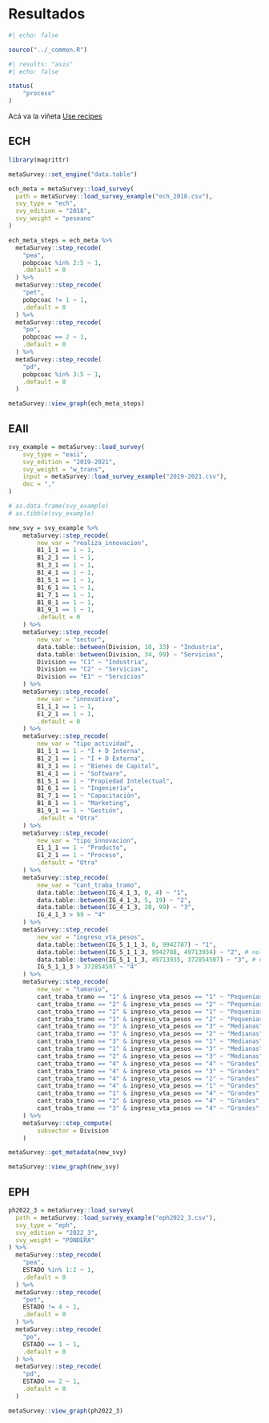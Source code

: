 # Resultados {#sec-Chapter5}

```r
#| echo: false

source("../_common.R")
```

```r
#| results: "asis"
#| echo: false

status(
    "proceso"
)
```


Acá va la viñeta [Use recipes](https://metasurveyr.github.io/metasurvey/articles/use_recipes.html)

## ECH

```r

library(magrittr)

metaSurvey::set_engine("data.table")

ech_meta = metaSurvey::load_survey(
  path = metaSurvey::load_survey_example("ech_2018.csv"),
  svy_type = "ech",
  svy_edition = "2018",
  svy_weight = "pesoano"
)

ech_meta_steps = ech_meta %>%
  metaSurvey::step_recode(
    "pea",
    pobpcoac %in% 2:5 ~ 1,
    .default = 0
  ) %>%
  metaSurvey::step_recode(
    "pet",
    pobpcoac != 1 ~ 1,
    .default = 0
  ) %>%
  metaSurvey::step_recode(
    "po",
    pobpcoac == 2 ~ 1,
    .default = 0
  ) %>%
  metaSurvey::step_recode(
    "pd",
    pobpcoac %in% 3:5 ~ 1,
    .default = 0
  )
```

```r
metaSurvey::view_graph(ech_meta_steps)
```

## EAII

```r
svy_example = metaSurvey::load_survey(
    svy_type = "eaii",
    svy_edition = "2019-2021",
    svy_weight = "w_trans",
    input = metaSurvey::load_survey_example("2019-2021.csv"),
    dec = ","
)

# as.data.frame(svy_example)
# as.tibble(svy_example)

new_svy = svy_example %>%
    metaSurvey::step_recode(
        new_var = "realiza_innovacion",
        B1_1_1 == 1 ~ 1,
        B1_2_1 == 1 ~ 1,
        B1_3_1 == 1 ~ 1,
        B1_4_1 == 1 ~ 1,
        B1_5_1 == 1 ~ 1,
        B1_6_1 == 1 ~ 1,
        B1_7_1 == 1 ~ 1,
        B1_8_1 == 1 ~ 1,
        B1_9_1 == 1 ~ 1,
        .default = 0
    ) %>%
    metaSurvey::step_recode(
        new_var = "sector",
        data.table::between(Division, 10, 33) ~ "Industria",
        data.table::between(Division, 34, 99) ~ "Servicios",
        Division == "C1" ~ "Industria",
        Division == "C2" ~ "Servicios",
        Division == "E1" ~ "Servicios"
    ) %>%
    metaSurvey::step_recode(
        new_var = "innovativa",
        E1_1_1 == 1 ~ 1,
        E1_2_1 == 1 ~ 1,
        .default = 0
    ) %>%
    metaSurvey::step_recode(
        new_var = "tipo_actividad",
        B1_1_1 == 1 ~ "I + D Interna",
        B1_2_1 == 1 ~ "I + D Externa",
        B1_3_1 == 1 ~ "Bienes de Capital",
        B1_4_1 == 1 ~ "Software",
        B1_5_1 == 1 ~ "Propiedad Intelectual",
        B1_6_1 == 1 ~ "Ingeniería",
        B1_7_1 == 1 ~ "Capacitación",
        B1_8_1 == 1 ~ "Marketing",
        B1_9_1 == 1 ~ "Gestión",
        .default = "Otra"
    ) %>%
    metaSurvey::step_recode(
        new_var = "tipo_innovacion",
        E1_1_1 == 1 ~ "Producto",
        E1_2_1 == 1 ~ "Proceso",
        .default = "Otra"
    ) %>%
    metaSurvey::step_recode(
        new_var = "cant_traba_tramo",
        data.table::between(IG_4_1_3, 0, 4) ~ "1",
        data.table::between(IG_4_1_3, 5, 19) ~ "2",
        data.table::between(IG_4_1_3, 20, 99) ~ "3",
        IG_4_1_3 > 99 ~ "4"
    ) %>%
    metaSurvey::step_recode(
        new_var = "ingreso_vta_pesos",
        data.table::between(IG_5_1_1_3, 0, 9942787) ~ "1",
        data.table::between(IG_5_1_1_3, 9942788, 49713934) ~ "2", # nolint
        data.table::between(IG_5_1_1_3, 49713935, 372854507) ~ "3", # nolint
        IG_5_1_1_3 > 372854507 ~ "4"
    ) %>%
    metaSurvey::step_recode(
        new_var = "tamanio",
        cant_traba_tramo == "1" & ingreso_vta_pesos == "1" ~ "Pequenias",
        cant_traba_tramo == "2" & ingreso_vta_pesos == "2" ~ "Pequenias",
        cant_traba_tramo == "2" & ingreso_vta_pesos == "1" ~ "Pequenias",
        cant_traba_tramo == "1" & ingreso_vta_pesos == "2" ~ "Pequenias",
        cant_traba_tramo == "3" & ingreso_vta_pesos == "3" ~ "Medianas",
        cant_traba_tramo == "3" & ingreso_vta_pesos == "2" ~ "Medianas",
        cant_traba_tramo == "3" & ingreso_vta_pesos == "1" ~ "Medianas",
        cant_traba_tramo == "1" & ingreso_vta_pesos == "3" ~ "Medianas",
        cant_traba_tramo == "2" & ingreso_vta_pesos == "3" ~ "Medianas",
        cant_traba_tramo == "4" & ingreso_vta_pesos == "4" ~ "Grandes",
        cant_traba_tramo == "4" & ingreso_vta_pesos == "3" ~ "Grandes",
        cant_traba_tramo == "4" & ingreso_vta_pesos == "2" ~ "Grandes",
        cant_traba_tramo == "4" & ingreso_vta_pesos == "1" ~ "Grandes",
        cant_traba_tramo == "1" & ingreso_vta_pesos == "4" ~ "Grandes",
        cant_traba_tramo == "2" & ingreso_vta_pesos == "4" ~ "Grandes",
        cant_traba_tramo == "3" & ingreso_vta_pesos == "4" ~ "Grandes"
    ) %>%
    metaSurvey::step_compute(
        subsector = Division
    )

metaSurvey::get_metadata(new_svy)
```

```r
metaSurvey::view_graph(new_svy)
```


## EPH

```r
ph2022_3 = metaSurvey::load_survey(
  path = metaSurvey::load_survey_example("eph2022_3.csv"),
  svy_type = "eph",
  svy_edition = "2022_3",
  svy_weight = "PONDERA"
) %>% 
  metaSurvey::step_recode(
    "pea",
    ESTADO %in% 1:2 ~ 1,
    .default = 0
  ) %>% 
  metaSurvey::step_recode(
    "pet",
    ESTADO != 4 ~ 1,
    .default = 0
  ) %>% 
  metaSurvey::step_recode(
    "po",
    ESTADO == 1 ~ 1,
    .default = 0
  ) %>% 
  metaSurvey::step_recode(
    "pd",
    ESTADO == 2 ~ 1,
    .default = 0
  )
``` 

```r

metaSurvey::view_graph(ph2022_3)
```
